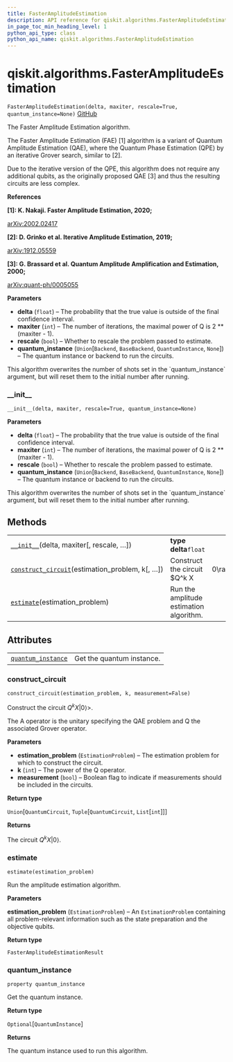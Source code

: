 ```yaml
---
title: FasterAmplitudeEstimation
description: API reference for qiskit.algorithms.FasterAmplitudeEstimation
in_page_toc_min_heading_level: 1
python_api_type: class
python_api_name: qiskit.algorithms.FasterAmplitudeEstimation
---
```


# qiskit.algorithms.FasterAmplitudeEstimation

<span id="qiskit.algorithms.FasterAmplitudeEstimation" />

`FasterAmplitudeEstimation(delta, maxiter, rescale=True, quantum_instance=None)` [GitHub](https://github.com/qiskit/qiskit/tree/stable/0.18/qiskit/algorithms/amplitude_estimators/fae.py "view source code")

The Faster Amplitude Estimation algorithm.

The Faster Amplitude Estimation (FAE) \[1] algorithm is a variant of Quantum Amplitude Estimation (QAE), where the Quantum Phase Estimation (QPE) by an iterative Grover search, similar to \[2].

Due to the iterative version of the QPE, this algorithm does not require any additional qubits, as the originally proposed QAE \[3] and thus the resulting circuits are less complex.

**References**

**\[1]: K. Nakaji. Faster Amplitude Estimation, 2020;**

[arXiv:2002.02417](https://arxiv.org/pdf/2003.02417.pdf)

**\[2]: D. Grinko et al. Iterative Amplitude Estimation, 2019;**

[arXiv:1912.05559](http://arxiv.org/abs/1912.05559)

**\[3]: G. Brassard et al. Quantum Amplitude Amplification and Estimation, 2000;**

[arXiv:quant-ph/0005055](http://arxiv.org/abs/quant-ph/0005055)

**Parameters**

*   **delta** (`float`) – The probability that the true value is outside of the final confidence interval.
*   **maxiter** (`int`) – The number of iterations, the maximal power of Q is 2 \*\* (maxiter - 1).
*   **rescale** (`bool`) – Whether to rescale the problem passed to estimate.
*   **quantum\_instance** (`Union`\[`Backend`, `BaseBackend`, `QuantumInstance`, `None`]) – The quantum instance or backend to run the circuits.

<Admonition title="Note" type="note">
  This algorithm overwrites the number of shots set in the `quantum_instance` argument, but will reset them to the initial number after running.
</Admonition>

### \_\_init\_\_

<span id="qiskit.algorithms.FasterAmplitudeEstimation.__init__" />

`__init__(delta, maxiter, rescale=True, quantum_instance=None)`

**Parameters**

*   **delta** (`float`) – The probability that the true value is outside of the final confidence interval.
*   **maxiter** (`int`) – The number of iterations, the maximal power of Q is 2 \*\* (maxiter - 1).
*   **rescale** (`bool`) – Whether to rescale the problem passed to estimate.
*   **quantum\_instance** (`Union`\[`Backend`, `BaseBackend`, `QuantumInstance`, `None`]) – The quantum instance or backend to run the circuits.

<Admonition title="Note" type="note">
  This algorithm overwrites the number of shots set in the `quantum_instance` argument, but will reset them to the initial number after running.
</Admonition>

## Methods

|                                                                                                                                                                                     |                                         |              |
| ----------------------------------------------------------------------------------------------------------------------------------------------------------------------------------- | --------------------------------------- | ------------ |
| [`__init__`](#qiskit.algorithms.FasterAmplitudeEstimation.__init__ "qiskit.algorithms.FasterAmplitudeEstimation.__init__")(delta, maxiter\[, rescale, …])                           | **type delta**`float`                   |              |
| [`construct_circuit`](#qiskit.algorithms.FasterAmplitudeEstimation.construct_circuit "qiskit.algorithms.FasterAmplitudeEstimation.construct_circuit")(estimation\_problem, k\[, …]) | Construct the circuit \$Q^k X           | 0\rangle>\$. |
| [`estimate`](#qiskit.algorithms.FasterAmplitudeEstimation.estimate "qiskit.algorithms.FasterAmplitudeEstimation.estimate")(estimation\_problem)                                     | Run the amplitude estimation algorithm. |              |

## Attributes

|                                                                                                                                                    |                           |
| -------------------------------------------------------------------------------------------------------------------------------------------------- | ------------------------- |
| [`quantum_instance`](#qiskit.algorithms.FasterAmplitudeEstimation.quantum_instance "qiskit.algorithms.FasterAmplitudeEstimation.quantum_instance") | Get the quantum instance. |

### construct\_circuit

<span id="qiskit.algorithms.FasterAmplitudeEstimation.construct_circuit" />

`construct_circuit(estimation_problem, k, measurement=False)`

Construct the circuit $Q^k X |0\rangle>$.

The A operator is the unitary specifying the QAE problem and Q the associated Grover operator.

**Parameters**

*   **estimation\_problem** (`EstimationProblem`) – The estimation problem for which to construct the circuit.
*   **k** (`int`) – The power of the Q operator.
*   **measurement** (`bool`) – Boolean flag to indicate if measurements should be included in the circuits.

**Return type**

`Union`\[`QuantumCircuit`, `Tuple`\[`QuantumCircuit`, `List`\[`int`]]]

**Returns**

The circuit $Q^k X |0\rangle$.

### estimate

<span id="qiskit.algorithms.FasterAmplitudeEstimation.estimate" />

`estimate(estimation_problem)`

Run the amplitude estimation algorithm.

**Parameters**

**estimation\_problem** (`EstimationProblem`) – An `EstimationProblem` containing all problem-relevant information such as the state preparation and the objective qubits.

**Return type**

`FasterAmplitudeEstimationResult`

### quantum\_instance

<span id="qiskit.algorithms.FasterAmplitudeEstimation.quantum_instance" />

`property quantum_instance`

Get the quantum instance.

**Return type**

`Optional`\[`QuantumInstance`]

**Returns**

The quantum instance used to run this algorithm.

